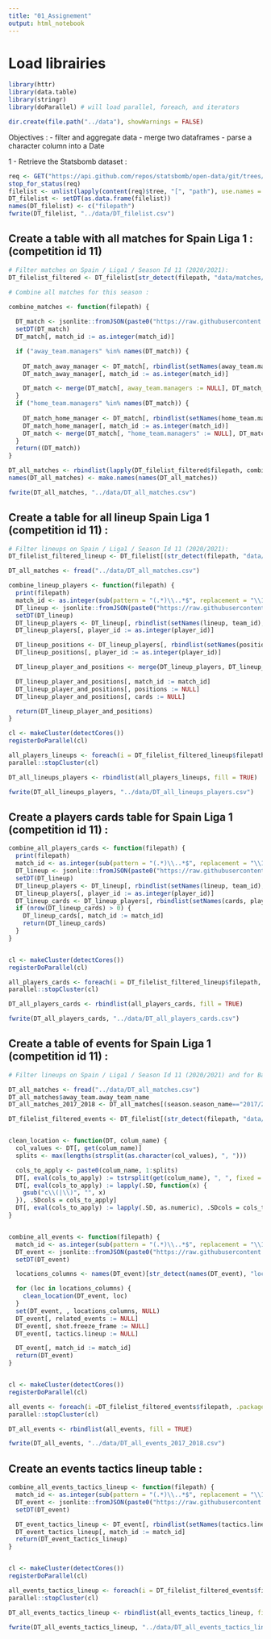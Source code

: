 ```yaml
---
title: "01_Assignement"
output: html_notebook
---
```



# Load librairies
```r
library(httr)
library(data.table)
library(stringr)
library(doParallel) # will load parallel, foreach, and iterators

dir.create(file.path("../data"), showWarnings = FALSE)
```


Objectives :
- filter and aggregate data
- merge two dataframes
- parse a character column into a Date


1 - Retrieve the Statsbomb dataset :

```r

req <- GET("https://api.github.com/repos/statsbomb/open-data/git/trees/master?recursive=1")
stop_for_status(req)
filelist <- unlist(lapply(content(req)$tree, "[", "path"), use.names = F)
DT_filelist <- setDT(as.data.frame(filelist))
names(DT_filelist) <- c("filepath")
fwrite(DT_filelist, "../data/DT_filelist.csv")
```



## Create a table with all matches for Spain Liga 1 : (competition id 11)
```r
# Filter matches on Spain / Liga1 / Season Id 11 (2020/2021):
DT_filelist_filtered <- DT_filelist[str_detect(filepath, "data/matches/11/")]

# Combine all matches for this season :

combine_matches <- function(filepath) {
 
  DT_match <- jsonlite::fromJSON(paste0("https://raw.githubusercontent.com/statsbomb/open-data/master/", filepath), flatten = T)
  setDT(DT_match)
  DT_match[, match_id := as.integer(match_id)]

  if ("away_team.managers" %in% names(DT_match)) {
   
    DT_match_away_manager <- DT_match[, rbindlist(setNames(away_team.managers, match_id), idcol = "match_id")]
    DT_match_away_manager[, match_id := as.integer(match_id)]

    DT_match <- merge(DT_match[, away_team.managers := NULL], DT_match_away_manager, by = "match_id", all.x = TRUE)
  }
  if ("home_team.managers" %in% names(DT_match)) {
   
    DT_match_home_manager <- DT_match[, rbindlist(setNames(home_team.managers, match_id), idcol = "match_id")]
    DT_match_home_manager[, match_id := as.integer(match_id)]
    DT_match <- merge(DT_match[, "home_team.managers" := NULL], DT_match_home_manager, by = "match_id", all.x = TRUE, suffixes = c("_manager_away", "_manager_home"))
  }
  return((DT_match))
}

DT_all_matches <- rbindlist(lapply(DT_filelist_filtered$filepath, combine_matches), fill = TRUE)
names(DT_all_matches) <- make.names(names(DT_all_matches))

fwrite(DT_all_matches, "../data/DT_all_matches.csv")
```

## Create a table for all lineup Spain Liga 1 (competition id 11) :
```r
# Filter lineups on Spain / Liga1 / Season Id 11 (2020/2021):
DT_filelist_filtered_lineup <- DT_filelist[(str_detect(filepath, "data/lineups/")) & (str_detect(filepath, paste(as.character(DT_all_matches$match_id), collapse = "|")))]

DT_all_matches <- fread("../data/DT_all_matches.csv")

combine_lineup_players <- function(filepath) {
  print(filepath)
  match_id <- as.integer(sub(pattern = "(.*)\\..*$", replacement = "\\1", basename(filepath)))
  DT_lineup <- jsonlite::fromJSON(paste0("https://raw.githubusercontent.com/statsbomb/open-data/master/", filepath), flatten = T)
  setDT(DT_lineup)
  DT_lineup_players <- DT_lineup[, rbindlist(setNames(lineup, team_id), idcol = "team_id")]
  DT_lineup_players[, player_id := as.integer(player_id)]

  DT_lineup_positions <- DT_lineup_players[, rbindlist(setNames(positions, player_id), idcol = "player_id")]
  DT_lineup_positions[, player_id := as.integer(player_id)]

  DT_lineup_player_and_positions <- merge(DT_lineup_players, DT_lineup_positions, by = "player_id", all = TRUE)

  DT_lineup_player_and_positions[, match_id := match_id]
  DT_lineup_player_and_positions[, positions := NULL]
  DT_lineup_player_and_positions[, cards := NULL]

  return(DT_lineup_player_and_positions)
}

cl <- makeCluster(detectCores())
registerDoParallel(cl)

all_players_lineups <- foreach(i = DT_filelist_filtered_lineup$filepath, .packages = "data.table") %dopar% combine_lineup_players(i)
parallel::stopCluster(cl)

DT_all_lineups_players <- rbindlist(all_players_lineups, fill = TRUE)

fwrite(DT_all_lineups_players, "../data/DT_all_lineups_players.csv")
```

## Create a players cards table for Spain Liga 1 (competition id 11) : 
```r
combine_all_players_cards <- function(filepath) {
  print(filepath)
  match_id <- as.integer(sub(pattern = "(.*)\\..*$", replacement = "\\1", basename(filepath)))
  DT_lineup <- jsonlite::fromJSON(paste0("https://raw.githubusercontent.com/statsbomb/open-data/master/", filepath), flatten = T)
  setDT(DT_lineup)
  DT_lineup_players <- DT_lineup[, rbindlist(setNames(lineup, team_id), idcol = "team_id")]
  DT_lineup_players[, player_id := as.integer(player_id)]
  DT_lineup_cards <- DT_lineup_players[, rbindlist(setNames(cards, player_id), idcol = "player_id")]
  if (nrow(DT_lineup_cards) > 0) {
    DT_lineup_cards[, match_id := match_id]
    return(DT_lineup_cards)
  }
}


cl <- makeCluster(detectCores())
registerDoParallel(cl)

all_players_cards <- foreach(i = DT_filelist_filtered_lineup$filepath, .packages = "data.table") %dopar% combine_all_players_cards(i)
parallel::stopCluster(cl)

DT_all_players_cards <- rbindlist(all_players_cards, fill = TRUE)

fwrite(DT_all_players_cards, "../data/DT_all_players_cards.csv")
```


## Create a table of events for Spain Liga 1 (competition id 11) : 
```r

# Filter lineups on Spain / Liga1 / Season Id 11 (2020/2021) and for Barcelona :

DT_all_matches <- fread("../data/DT_all_matches.csv")
DT_all_matches$away_team.away_team_name
DT_all_matches_2017_2018 <- DT_all_matches[(season.season_name=="2017/2018")&((away_team.away_team_name=="Barcelona")|(home_team.home_team_name=="Barcelona"))]

DT_filelist_filtered_events <- DT_filelist[(str_detect(filepath, "data/events/")) & (str_detect(filepath, paste(as.character(DT_all_matches_2017_2018$match_id), collapse = "|")))]


clean_location <- function(DT, colum_name) {
  col_values <- DT[, get(colum_name)]
  splits <- max(lengths(strsplit(as.character(col_values), ", ")))

  cols_to_apply <- paste0(colum_name, 1:splits)
  DT[, eval(cols_to_apply) := tstrsplit(get(colum_name), ", ", fixed = T)]
  DT[, eval(cols_to_apply) := lapply(.SD, function(x) {
    gsub("c\\(|\\)", "", x)
  }), .SDcols = cols_to_apply]
  DT[, eval(cols_to_apply) := lapply(.SD, as.numeric), .SDcols = cols_to_apply]
}


combine_all_events <- function(filepath) {
  match_id <- as.integer(sub(pattern = "(.*)\\..*$", replacement = "\\1", basename(filepath)))
  DT_event <- jsonlite::fromJSON(paste0("https://raw.githubusercontent.com/statsbomb/open-data/master/", filepath), flatten = T)
  setDT(DT_event)

  locations_columns <- names(DT_event)[str_detect(names(DT_event), "location")]

  for (loc in locations_columns) {
    clean_location(DT_event, loc)
  }
  set(DT_event, , locations_columns, NULL)
  DT_event[, related_events := NULL]
  DT_event[, shot.freeze_frame := NULL]
  DT_event[, tactics.lineup := NULL]

  DT_event[, match_id := match_id]
  return(DT_event)
}


cl <- makeCluster(detectCores())
registerDoParallel(cl)

all_events <- foreach(i =DT_filelist_filtered_events$filepath, .packages = c("stringr", "data.table")) %dopar% combine_all_events(i)
parallel::stopCluster(cl)

DT_all_events <- rbindlist(all_events, fill = TRUE)

fwrite(DT_all_events, "../data/DT_all_events_2017_2018.csv")
```

## Create an events tactics lineup table :
```r

combine_all_events_tactics_lineup <- function(filepath) {
  match_id <- as.integer(sub(pattern = "(.*)\\..*$", replacement = "\\1", basename(filepath)))
  DT_event <- jsonlite::fromJSON(paste0("https://raw.githubusercontent.com/statsbomb/open-data/master/", filepath), flatten = T)
  setDT(DT_event)

  DT_event_tactics_lineup <- DT_event[, rbindlist(setNames(tactics.lineup, index), idcol = "index")]
  DT_event_tactics_lineup[, match_id := match_id]
  return(DT_event_tactics_lineup)
}


cl <- makeCluster(detectCores())
registerDoParallel(cl)

all_events_tactics_lineup <- foreach(i = DT_filelist_filtered_events$filepath, .packages = "data.table") %dopar% combine_all_events_tactics_lineup(i)
parallel::stopCluster(cl)

DT_all_events_tactics_lineup <- rbindlist(all_events_tactics_lineup, fill = TRUE)

fwrite(DT_all_events_tactics_lineup, "../data/DT_all_events_tactics_lineup_2017_2018.csv.csv")
```



